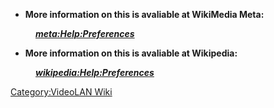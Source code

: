 * '''More information on this is avaliable at WikiMedia Meta:'''
:'''''[http://meta.wikimedia.org/wiki/Help:Preferences meta:Help:Preferences]'''''


* '''More information on this is avaliable at Wikipedia:'''
:'''''[[wikipedia:Help:Preferences]]'''''


{{stub}}

[[Category:VideoLAN Wiki]]
